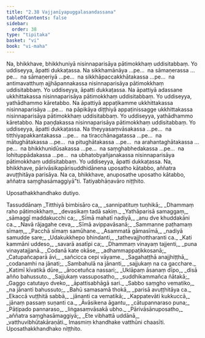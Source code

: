 ```yaml
---
title: "2.38 Vajjanīyapuggalasandassana"
tableOfContents: false
sidebar:
  order: 38
type: "tipitaka"
basket: "vi"
book: "vi-maha"
---
```



<DynamicBreadcrumb />

<Division number="183" book="vi-maha" e="ch" v="3" p="189">

<Paragraph number="797" book="vi-maha">
Na, bhikkhave, bhikkhuniyā nisinnaparisāya pātimokkhaṃ uddisitabbaṃ. Yo uddiseyya, āpatti dukkaṭassa. Na sikkhamānāya …pe…  na sāmaṇerassa …pe…  na sāmaṇeriyā …pe…  na sikkhāpaccakkhātakassa …pe…  na antimavatthuṃ ajjhāpannakassa nisinnaparisāya pātimokkhaṃ uddisitabbaṃ. Yo uddiseyya, āpatti dukkaṭassa.
</Paragraph>

<Paragraph number="798" book="vi-maha">
Na āpattiyā adassane ukkhittakassa nisinnaparisāya pātimokkhaṃ uddisitabbaṃ. Yo uddiseyya, yathādhammo kāretabbo. Na āpattiyā appaṭikamme ukkhittakassa nisinnaparisāya …pe…  na pāpikāya diṭṭhiyā appaṭinissagge ukkhittakassa nisinnaparisāya pātimokkhaṃ uddisitabbaṃ. Yo uddiseyya, yathādhammo kāretabbo.
</Paragraph>

<Paragraph number="799" book="vi-maha">
Na paṇḍakassa nisinnaparisāya pātimokkhaṃ uddisitabbaṃ. Yo uddiseyya, āpatti dukkaṭassa. Na theyyasaṃvāsakassa …pe…  na titthiyapakkantakassa …pe…  na tiracchānagatassa …pe…  na mātughātakassa …pe…  na pitughātakassa …pe…  na arahantaghātakassa …pe…  na bhikkhunidūsakassa …pe…  na saṃghabhedakassa …pe…  na lohituppādakassa …pe…  na ubhatobyañjanakassa nisinnaparisāya pātimokkhaṃ uddisitabbaṃ. Yo uddiseyya, āpatti dukkaṭassa.
</Paragraph>

<Paragraph number="800" book="vi-maha">
Na, bhikkhave, pārivāsikapārisuddhidānena uposatho kātabbo, aññatra avuṭṭhitāya parisāya. Na ca, bhikkhave, anuposathe uposatho kātabbo, aññatra saṃghasāmaggiyā”ti.

</Paragraph>
</Division>

<Paragraph number="801" type="center" book="vi-maha">
Tatiyabhāṇavāro niṭṭhito.

  
Uposathakkhandhako dutiyo.



</Paragraph>

<Paragraph number="802" type="center" book="vi-maha">
Tassuddānaṃ


</Paragraph>

<Paragraph number="803" type="verses" book="vi-maha">
_Titthiyā bimbisāro ca,_  
_sannipatituṃ tuṇhikā;_  
_Dhammaṃ raho pātimokkhaṃ,_  
_devasikaṃ tadā sakiṃ._  

</Paragraph>

<Paragraph number="804" type="verses" book="vi-maha">
_Yathāparisā samaggaṃ,_  
_sāmaggī maddakucchi ca;_  
_Sīmā mahatī nadiyā,_  
_anu dve khuddakāni ca._  

</Paragraph>

<Paragraph number="805" type="verses" book="vi-maha">
_Navā rājagahe ceva,_  
_Sīmā avippavāsanā;_  
_Sammanne paṭhamaṃ sīmaṃ,_  
_Pacchā sīmaṃ samūhane._  

</Paragraph>

<Paragraph number="806" type="verses" book="vi-maha">
_Asammatā gāmasīmā,_  
_nadiyā samudde sare;_  
_Udakukkhepo bhindanti,_  
_tathevajjhottharanti ca._  

</Paragraph>

<Paragraph number="807" type="verses" book="vi-maha">
_Kati kammāni uddeso,_  
_savarā asatīpi ca;_  
_Dhammaṃ vinayaṃ tajjenti,_  
_puna vinayatajjanā._  

</Paragraph>

<Paragraph number="808" type="verses" book="vi-maha">
_Codanā kate okāse,_  
_adhammappaṭikkosanā;_  
_Catupañcaparā āvi,_  
_sañcicca cepi vāyame._  

</Paragraph>

<Paragraph number="809" type="verses" book="vi-maha">
_Sagahaṭṭhā anajjhiṭṭhā,_  
_codanamhi na jānati;_  
_Sambahulā na jānanti,_  
_sajjukaṃ na ca gacchare._  

</Paragraph>

<Paragraph number="810" type="verses" book="vi-maha">
_Katimī kīvatikā dūre,_  
_ārocetuñca nassari;_  
_Uklāpaṃ āsanaṃ dīpo,_  
_disā añño bahussuto._  

</Paragraph>

<Paragraph number="811" type="verses" book="vi-maha">
_Sajjukaṃ vassuposatho,_  
_suddhikammañca ñātakā;_  
_Gaggo catutayo dveko,_  
_āpattisabhāgā sari._  

</Paragraph>

<Paragraph number="812" type="verses" book="vi-maha">
_Sabbo saṃgho vematiko,_  
_na jānanti bahussuto;_  
_Bahū samasamā thokā,_  
_parisā avuṭṭhitāya ca._  

</Paragraph>

<Paragraph number="813" type="verses" book="vi-maha">
_Ekaccā vuṭṭhitā sabbā,_  
_jānanti ca vematikā;_  
_Kappatevāti kukkuccā,_  
_jānaṃ passaṃ suṇanti ca._  

</Paragraph>

<Paragraph number="814" type="verses" book="vi-maha">
_Āvāsikena āgantu,_  
_cātupannaraso puna;_  
_Pāṭipado pannaraso,_  
_liṅgasaṃvāsakā ubho._  

</Paragraph>

<Paragraph number="815" type="verses" book="vi-maha">
_Pārivāsānuposatho,_  
_aññatra saṃghasāmaggiyā;_  
_Ete vibhattā uddānā,_  
_vatthuvibhūtakāraṇāti._  


</Paragraph>

<Paragraph number="816" type="center" book="vi-maha">
Imasmiṃ khandhake vatthūni chaasīti.



</Paragraph>

<Paragraph number="817" type="center" book="vi-maha">
Uposathakkhandhako niṭṭhito.
</Paragraph>